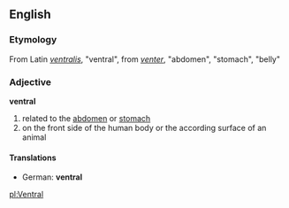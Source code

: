 ==English==
===Etymology===
From Latin ''[[ventralis]]'', "ventral", from ''[[venter]]'', "abdomen", "stomach", "belly"
===Adjective===
'''ventral'''
# related to the [[abdomen]] or [[stomach]]
# on the front side of the human body or the according surface of an animal
====Translations====
*German: '''ventral'''

[[pl:Ventral]]